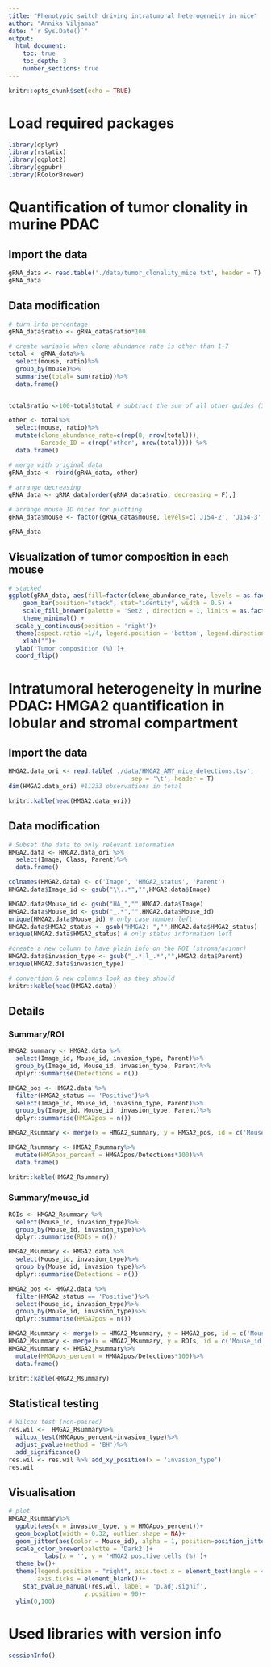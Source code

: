 ```yaml
---
title: "Phenotypic switch driving intratumoral heterogeneity in mice"
author: "Annika Viljamaa"
date: "`r Sys.Date()`"
output: 
  html_document:
    toc: true
    toc_depth: 3
    number_sections: true
---
```



```r
knitr::opts_chunk$set(echo = TRUE)
```

# Load required packages

```r
library(dplyr)
library(rstatix)
library(ggplot2)
library(ggpubr)
library(RColorBrewer)
```


# Quantification of tumor clonality in murine PDAC

## Import the data

```r
gRNA_data <- read.table('./data/tumor_clonality_mice.txt', header = T)
gRNA_data
```

## Data modification

```r
# turn into percentage
gRNA_data$ratio <- gRNA_data$ratio*100

# create variable when clone abundance rate is other than 1-7
total <- gRNA_data%>%
  select(mouse, ratio)%>%
  group_by(mouse)%>%
  summarise(total= sum(ratio))%>%
  data.frame()


total$ratio <-100-total$total # subtract the sum of all other guides (1-7) from 100% to get the ratio for other guides (no 8)

other <- total%>%
  select(mouse, ratio)%>%
  mutate(clone_abundance_rate=c(rep(8, nrow(total))),
         Barcode_ID = c(rep('other', nrow(total)))) %>%
  data.frame()

# merge with original data
gRNA_data <- rbind(gRNA_data, other)
  
# arrange decreasing
gRNA_data <- gRNA_data[order(gRNA_data$ratio, decreasing = F),]

# arrange mouse ID nicer for plotting
gRNA_data$mouse <- factor(gRNA_data$mouse, levels=c('J154-2', 'J154-3', 'J154-1', 'J154-5'))

gRNA_data
```

## Visualization of tumor composition in each mouse

```r

# stacked
ggplot(gRNA_data, aes(fill=factor(clone_abundance_rate, levels = as.factor(c(8:1))), y=ratio, x=mouse)) + 
    geom_bar(position="stack", stat="identity", width = 0.5) +
    scale_fill_brewer(palette = 'Set2', direction = 1, limits = as.factor(c(1:8)), name = 'clone abundance rate') +
    theme_minimal() +
  scale_y_continuous(position = 'right')+
  theme(aspect.ratio =1/4, legend.position = 'bottom', legend.direction = 'horizontal')+
    xlab("")+
  ylab('Tumor composition (%)')+
  coord_flip()
```

# Intratumoral heterogeneity in murine PDAC: HMGA2 quantification in lobular and stromal compartment

## Import the data

```r
HMGA2.data_ori <- read.table('./data/HMGA2_AMY_mice_detections.tsv',
                                  sep = '\t', header = T)
dim(HMGA2.data_ori) #11233 observations in total

knitr::kable(head(HMGA2.data_ori))

```
## Data modification

```r
# Subset the data to only relevant information
HMGA2.data <- HMGA2.data_ori %>%
  select(Image, Class, Parent)%>%
  data.frame()

colnames(HMGA2.data) <- c('Image', 'HMGA2_status', 'Parent')
HMGA2.data$Image_id <- gsub("\\..*","",HMGA2.data$Image)

HMGA2.data$Mouse_id <- gsub("HA_","",HMGA2.data$Image)
HMGA2.data$Mouse_id <- gsub("_.*","",HMGA2.data$Mouse_id)
unique(HMGA2.data$Mouse_id) # only case number left
HMGA2.data$HMGA2_status <- gsub("HMGA2: ","",HMGA2.data$HMGA2_status)
unique(HMGA2.data$HMGA2_status) # only status information left

#create a new column to have plain info on the ROI (stroma/acinar)
HMGA2.data$invasion_type <- gsub("_.*|l_.*","",HMGA2.data$Parent)
unique(HMGA2.data$invasion_type)

# convertion & new columns look as they should
knitr::kable(head(HMGA2.data))

```

## Details
### Summary/ROI

```r
HMGA2_summary <- HMGA2.data %>%
  select(Image_id, Mouse_id, invasion_type, Parent)%>%
  group_by(Image_id, Mouse_id, invasion_type, Parent)%>%
  dplyr::summarise(Detections = n())

HMGA2_pos <- HMGA2.data %>%
  filter(HMGA2_status == 'Positive')%>%
  select(Image_id, Mouse_id, invasion_type, Parent)%>%
  group_by(Image_id, Mouse_id, invasion_type, Parent)%>%
  dplyr::summarise(HMGA2pos = n())

HMGA2_Rsummary <- merge(x = HMGA2_summary, y = HMGA2_pos, id = c('Mouse_id', 'Parent'))

HMGA2_Rsummary <- HMGA2_Rsummary%>%
  mutate(HMGApos_percent = HMGA2pos/Detections*100)%>%
  data.frame()

knitr::kable(HMGA2_Rsummary)
```

### Summary/mouse_id

```r


ROIs <- HMGA2_Rsummary %>%
  select(Mouse_id, invasion_type)%>%
  group_by(Mouse_id, invasion_type)%>%
  dplyr::summarise(ROIs = n())

HMGA2_Msummary <- HMGA2.data %>%
  select(Mouse_id, invasion_type)%>%
  group_by(Mouse_id, invasion_type)%>%
  dplyr::summarise(Detections = n())

HMGA2_pos <- HMGA2.data %>%
  filter(HMGA2_status == 'Positive')%>%
  select(Mouse_id, invasion_type)%>%
  group_by(Mouse_id, invasion_type)%>%
  dplyr::summarise(HMGA2pos = n())

HMGA2_Msummary <- merge(x = HMGA2_Msummary, y = HMGA2_pos, id = c('Mouse_id'))
HMGA2_Msummary <- merge(x = HMGA2_Msummary, y = ROIs, id = c('Mouse_id', 'invasion_type'))
HMGA2_Msummary <- HMGA2_Msummary%>%
  mutate(HMGApos_percent = HMGA2pos/Detections*100)%>%
  data.frame()

knitr::kable(HMGA2_Msummary)
```

## Statistical testing

```r

# Wilcox test (non-paired)
res.wil <-  HMGA2_Rsummary%>%
  wilcox_test(HMGApos_percent~invasion_type)%>%
  adjust_pvalue(method = 'BH')%>%
  add_significance()
res.wil <- res.wil %>% add_xy_position(x = 'invasion_type')
res.wil

```

## Visualisation

```r
# plot
HMGA2_Rsummary%>%
  ggplot(aes(x = invasion_type, y = HMGApos_percent))+
  geom_boxplot(width = 0.32, outlier.shape = NA)+
  geom_jitter(aes(color = Mouse_id), alpha = 1, position=position_jitter(0.15), size = 2.8, seed = 1.5)+
  scale_color_brewer(palette = 'Dark2')+
          labs(x = '', y = 'HMGA2 positive cells (%)')+
  theme_bw()+
  theme(legend.position = "right", axis.text.x = element_text(angle = 45, vjust = 1, hjust=1),
        axis.ticks = element_blank())+
    stat_pvalue_manual(res.wil, label = 'p.adj.signif',
                     y.position = 90)+
  ylim(0,100)
```

# Used libraries with version info

```r
sessionInfo()
```